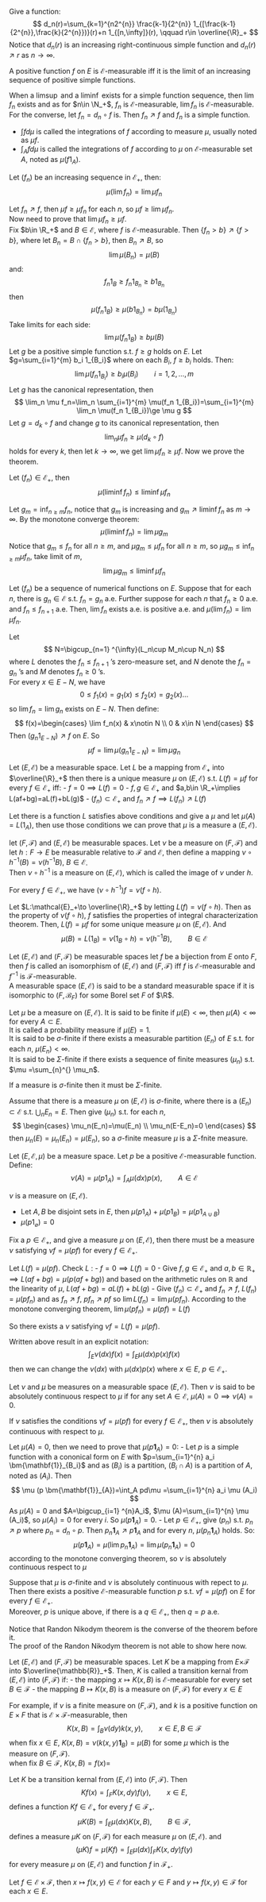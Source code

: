 
::: {.theorem  name="Simple Approximation Theorem"}

Give a function: 
$$ d_n(r)=\sum_{k=1}^{n2^{n}} \frac{k-1}{2^{n}} 1_{[\frac{k-1}{2^{n}},\frac{k}{2^{n}})}(r)+n 1_{[n,\infty]}(r), \qquad r\in \overline{\R}_+ $$
Notice that $d_n(r)$ is an increasing right-continuous simple function and  $d_n(r)\nearrow r$ as $n\to \infty$.  

A positive function $f$ on  $E$ is $\mathcal{E}$-measurable iff it is the limit of an increasing sequence of positive simple functions.

:::


::: {.proof}

When a $\limsup$ and a $\liminf$ exists for a simple function sequence, then $\lim f_n$ exists and as for  $n\in \N_+$, $f_n$ is $\mathcal{E}$-measurable, $\lim f_n$ is $\mathcal{E}$-measurable.  
For the converse, let $f_n=d_n\circ f$ is. Then  $f_n \nearrow f$ and $f_n$ is a simple function.

:::


::: {.definition  name="Integrations"}

- $\int fd\mu$ is called the integrations of $f$ according to measure $\mu$, usually noted as $\mu f$.
- $\int_A fd\mu$ is called the integrations of $f$ according to $\mu$ on $\mathcal{E}$-measurable set $A$, noted as $\mu(f 1_A)$.

:::

::: {.theorem  name="Monotone Convergence Theorem"}

Let $(f_n)$ be an increasing sequence in $\mathcal{E}_+$, then: 
$$ \mu(\lim f_n)=\lim \mu f_n $$


:::

::: {.proof}

Let $f_n \nearrow f$, then $\mu f\ge \mu f_n$ for each $n$, so $\mu f \ge \lim \mu f_n$.  
Now need to prove that $\lim \mu f_n\ge \mu f$.  
Fix $b\in \R_+$ and $B\in \mathcal{E}$, where $f$ is $\mathcal{E}$-measurable. Then $\{f_n>b\}\nearrow \{f>b\}$, where let $B_n=B\cap \{f_n>b\}$, then $B_n \nearrow B$, so 
$$ \lim  \mu(B_n)=\mu(B)  $$
and: 
$$ f_n 1_B\ge f_n 1_{B_n}\ge b 1_{B_n} $$
then 
$$ \mu(f_n 1_B)\ge \mu(b 1_{B_n})=b\mu(1_{B_n}) $$
Take limits for each side: 
$$ \lim  \mu(f_n 1_B)\ge b\mu(B) $$
Let $g$ be a positive simple function s.t. $f\ge g$ holds on $E$. Let $g=\sum_{i=1}^{m} b_i 1_{B_i}$ where on each $B_i$, $f\ge b_i$ holds. Then: 
$$ \lim  \mu(f_n 1_{B_i})\ge b_i\mu(B_i)\qquad i=1,2,\ldots,m $$
Let $g$ has the canonical representation, then 
$$ \lim_n \mu f_n=\lim_n \sum_{i=1}^{m} \mu(f_n 1_{B_i})=\sum_{i=1}^{m} \lim_n \mu(f_n 1_{B_i})\ge \mu g $$
Let $g=d_k\circ f$ and change $g$ to its canonical representation, then  
$$ \lim_n \mu f_n \ge \mu(d_k\circ f) $$
holds for every $k$, then let $k\to \infty$, we get $\lim  \mu f_n\ge \mu f$.
Now we prove the theorem.

:::


::: {.theorem  name="Fatou's Lamma"}

Let $(f_n)\in \mathcal{E_+}$, then 
$$ \mu(\liminf f_n)\le \liminf \mu f_n $$

:::

::: {.proof}

Let $g_m=\inf_{n\ge m}f_n$, notice that $g_m$ is increasing and $g_m \nearrow \liminf f_n$ as $m\to \infty$. By the monotone converge theorem: 
$$ \mu(\liminf f_n)=\lim  \mu g_m $$
Notice that $g_m\le f_n$ for all $n\ge m$, and $\mu g_m\le \mu f_n$ for all $n\ge m$, so $\mu g_m \le \inf_{n\ge m}\mu f_n$, take limit of $m$, 
$$ \lim \mu g_m \le \liminf \mu f_n$$


:::

::: {.theorem  name="Almost Everywhere Theorem"}

Let $(f_n)$ be a sequence of numerical functions on $E$. Suppose that for each $n$, there is $g_n\in \mathcal{E}$ s.t. $f_n=g_n$ a.e. Further suppose for each $n$ that $f_n\ge 0$ a.e. and $f_n\le f_{n+1}$ a.e. Then, $\lim f_n$ exists a.e. is positive a.e. and $\mu(\lim f_n)=\lim \mu f_n$.

:::

::: {.proof}

Let  
$$ N=\bigcup_{n=1} ^{\infty}(L_n\cup M_n\cup N_n) $$
where $L$ denotes the $f_n\le f_{n+1}$ 's zero-measure set, and $N$ denote the $f_n=g_n$ 's and $M$ denotes $f_n\ge 0$ 's.  
For every $x\in E-N$, we have 
$$ 0\le f_1(x)=g_1(x)\le f_2(x)=g_2(x)\ldots $$
so $\lim f_n=\lim g_n$ exists on $E-N$. Then define: 
$$ f(x)=\begin{cases}
	\lim f_n(x) & x\notin N \\
	0 & x\in N
\end{cases} $$
Then $(g_n 1_{E-N})\nearrow f$ on $E$. So 
$$ \mu f=\lim \mu(g_n 1_{E-N})=\lim \mu g_n $$


:::

::: {.theorem  name="Integral characterization theorem"}

Let $(E,\mathcal{E})$ be a measurable space. Let $L$ be a mapping from $\mathcal{E_+}$ into $\overline{\R}_+$ then there is a unique measure $\mu$ on $(E,\mathcal{E})$ s.t. $L(f)=\mu f$ for every $f\in \mathcal{E_+}$ iff:
-  $f=0\implies L(f)=0$ 
- $f,g\in \mathcal{E_+}$ and $a,b\in \R_+\implies L(af+bg)=aL(f)+bL(g)$
- $(f_n)\subset \mathcal{E_+}$ and $f_n \nearrow f\implies L(f_n)\nearrow L(f)$

:::

::: {.proof}

Let there is a function $L$ satisfies above conditions and give a $\mu$ and let $\mu (A)=L(1_A)$, then use those conditions we can prove that $\mu$ is a measure a $(E,\mathcal{E})$.

:::

::: {.definition  name="Image measure"}

let $(F,\mathcal{F})$ and $(E,\mathcal{E})$ be measurable spaces. Let $\nu$ be a measure on $(F,\mathcal{F})$ and let $h:F\to E$ be measurable relative to $\mathcal{F}$ and $\mathcal{E}$, then define a mapping $\nu\circ h^{-1}(B)=\nu(h^{-1}B),\ B\in \mathcal{E}$.  
Then $\nu\circ h^{-1}$ is a measure on $(E,\mathcal{E})$, which is called the image of $\nu$ under $h$.

:::

::: {.theorem  name=""}

For every $f\in \mathcal{E_+}$, we have $(\nu\circ h^{-1})f=\nu(f\circ h)$.

:::

::: {.proof}

Let $L:\mathcal{E}_+\to \overline{\R}_+$ by letting $L(f)=\nu(f\circ h)$. Then as the property of $\nu(f\circ h)$, $f$ satisfies the properties of integral characterization theorem. Then, $L(f)=\mu f$ for some unique measure $\mu$ on $(E,\mathcal{E})$. And 
$$ \mu (B)=L(1_B)=\nu(1_B \circ h)=\nu(h^{-1}B), \qquad B\in \mathcal{E} $$


:::

::: {.definition  name="Standard measurable space"}

Let $(E,\mathcal{E})$ and $(F,\mathcal{F})$ be measurable spaces let $f$ be a bijection from $E$ onto $F$, then  $f$ is called an isomorphism of $(E,\mathcal{E})$ and $(F,\mathcal{F})$ iff $f$ is $\mathcal{E}$-measurable and $f^{-1}$ is $\mathcal{F}$-measurable.  
A measurable space $(E,\mathcal{E})$ is said to be a standard measurable space if it is isomorphic to $(F,\mathcal{B}_F)$ for some Borel set $F$ of $\R$.

:::

::: {.definition  name=""}

Let $\mu$ be a measure on $(E,\mathcal{E})$. It is said to be finite if $\mu (E)\lt \infty$, then $\mu (A)\lt\infty$ for every $A\subset E$.  
It is called a probability measure if $\mu (E)=1$.  
It is said to be $\sigma$-finite if there exists a measurable partition $(E_n)$ of $E$ s.t. for each $n$, $\mu (E_n)\lt \infty$.  
It is said to be $\Sigma$-finite if there exists a sequence of finite measures $(\mu_n)$ s.t. $\mu =\sum_{n}^{} \mu_n$.

:::

::: {.theorem  name=""}

If a measure is $\sigma$-finite then it must be  $\Sigma$-finite.

:::

::: {.proof}

Assume that there is a measure $\mu$ on $(E,\mathcal{E})$ is $\sigma$-finite, where there is a $(E_n)\subset \mathcal{E}$ s.t. $\bigcup_{n} E_n=E$. Then give $(\mu_n)$ s.t. for each $n$, 
$$ \begin{cases}
	\mu_n(E_n)=\mu(E_n) \\
	\mu_n(E-E_n)=0
\end{cases} $$
then $\mu_n(E)=\mu_n(E_n)=\mu (E_n)$, so a $\sigma$-finite measure $\mu$ is a $\Sigma$-fnite measure.

:::

Let $(E,\mathcal{E},\mu)$ be a measure space. Let $p$ be a positive $\mathcal{E}$-measurable function. Define: 
$$ \nu(A)=\mu (p 1_A)=\int_A \mu (dx)p(x),\qquad A\in \mathcal{E}$$


::: {.theorem  name=""}

$\nu$ is a measure on $(E,\mathcal{E})$.

:::

::: {.proof}

- Let  $A,B$ be disjoint sets in $E$, then $\mu (p 1_A)+\mu (p 1_B)=\mu (p 1_{A\cup B})$  
- $\mu (p 1_\varnothing)=0$

:::

::: {.theorem  name=""}

Fix a $p \in \mathcal{E_+}$, and give a measure $\mu$ on $(E,\mathcal{E})$, then there must be a measure $\nu$ satisfying $\nu f=\mu (pf)$ for every $f\in \mathcal{E_+}$.

:::

::: {.proof}

Let $L(f)=\mu (pf)$. Check $L$ :
- $f=0\implies L(f)=0$ 
- Give $f,g\in \mathcal{E_+}$ and $a,b\in \mathbb{R}_+\implies L(af+bg)=\mu (p(af+bg))$ and based on the arithmetic rules on $\mathbb{R}$ and the linearity of $\mu$, $L(af+bg)=aL(f)+bL(g)$ 
- Give $(f_n)\subset \mathcal{E_+}$ and $f_n \nearrow f$, $L(f_n)=\mu (pf_n)$ and as $f_n \nearrow f$, $pf_n \nearrow pf$ so $\lim L(f_n)=\lim \mu (pf_n)$. According to the monotone converging theorem, $\lim \mu (pf_n)=\mu (pf)=L(f)$ 

So there exists a $\nu$ satisfying $\nu f=L(f)=\mu (pf)$.

:::

Written above result in an explicit notation: 
$$ 
\int_E \nu(dx)f(x)=\int_E \mu (dx)p(x)f(x)
$$
then we can change the $\nu(dx)$ with $\mu (dx)p(x)$ where $x\in E$, $p\in \mathcal{E_+}$.


::: {.definition  name="absolutely continuous"}

Let $\nu$ and $\mu$ be measures on a measurable space  $(E,\mathcal{E})$. Then $\nu$ is said to be absolutely continuous respect to $\mu$ if for any set $A\in \mathcal{E}$, $\mu (A)=0\implies\nu(A)=0$.

:::

::: {.theorem  name=""}

If $\nu$ satisfies the conditions $\nu f=\mu(pf)$ for every $f\in \mathcal{E_+}$, then $\nu$ is absolutely continuous with respect to $\mu$.

:::
 

::: {.proof}


Let $\mu (A)=0$, then we need to prove that  $\mu (p \bm{\mathbf{1}}_{A})=0$: 
- Let $p$ is a simple function with a cononical form on $E$ with $p=\sum_{i=1}^{n} a_i \bm{\mathbf{1}}_{B_i}$ and as $(B_i)$ is a partition, $(B_i\cap A)$ is a partition of $A$, noted as $(A_i)$. Then 
$$ 
\mu (p \bm{\mathbf{1}}_{A})=\int_A pd\mu =\sum_{i=1}^{n} a_i \mu (A_i)
$$ 
As $\mu (A)=0$ and $A=\bigcup_{i=1} ^{n}A_i$, $\mu (A)=\sum_{i=1}^{n} \mu (A_i)$, so $\mu (A_i)=0$ for every $i$. So $\mu (p \bm{\mathbf{1}}_{A})=0$.
- Let $p\in \mathcal{E_+}$, give $(p_n)$ s.t. $p_n \nearrow p$ where $p_n=d_n\circ p$. Then  $p_n \bm{\mathbf{1}}_{A}\nearrow p \bm{\mathbf{1}}_{A}$ and for every $n$, $\mu (p_n \bm{\mathbf{1}}_{A})$ holds. So: 
$$ 
\mu (p \bm{\mathbf{1}}_{A})=\mu (\lim p_n \bm{\mathbf{1}}_{A})=\lim \mu (p_n \bm{\mathbf{1}}_{A})=0
$$
according to the monotone converging theorem, so $\nu$ is absolutely continuous respect to $\mu$


:::

::: {.theorem  name="Radon Nikodym Theorm"}

Suppose that $\mu$ is $\sigma$-finite and $\nu$ is absolutely continuous with repect to $\mu$. Then there exists a positive $\mathcal{E}$-measurable function $p$ s.t. $\nu f=\mu (pf)$ on $E$ for every $f\in \mathcal{E_+}$.  
Moreover, $p$ is unique above, if there is a $q\in \mathcal{E_+}$, then $q=p$ a.e. 

:::

Notice that Randon Nikodym theorem is the converse of the theorem before it.  
The proof of the Randon Nikodym theorem is not able to show here now.


::: {.definition  name="transition kernal"}

Let  $(E,\mathcal{E})$ and $(F,\mathcal{F})$ be measurable spaces. Let $K$ be a mapping from $E\mathcal{\times F}$ into $\overline{\mathbb{R}}_+$. Then, $K$ is called a transition kernal from $(E,\mathcal{E})$ into $(F,\mathcal{F})$ if:
- the mapping $x\mapsto K(x,B)$ is $\mathcal{E}$-measurable for every set $B\in \mathcal{F}$ 
- the mapping $B\mapsto K(x,B)$ is a measure on $(F,\mathcal{F})$ for every $x\in E$

:::

For example, if $\nu$ is a finite measure on $(F,\mathcal{F})$, and $k$ is a positive function on $E\times F$ that is $\mathcal{E\times F}$-measurable, then 
$$ 
K(x,B)=\int_B \nu(dy)k(x,y), \qquad x\in E, B\in \mathcal{F}
$$
when fix $x\in E$, $K(x,B)=\nu(k(x,y)\bm{\mathbf{1}}_{B})=\mu (B)$ for some $\mu$ which is the measure on $(F,\mathcal{F})$.  
when fix $B\in \mathcal{F}$, $K(x,B)=f(x)=$



::: {.theorem  name=""}

Let $K$ be a transition kernal from  $(E,\mathcal{E})$ into $(F,\mathcal{F})$. Then 
$$ 
Kf(x)=\int_F K(x,dy)f(y), \qquad x\in E,
$$
defines a function  $Kf\in \mathcal{E_+}$ for every $f\in \mathcal{F_+}$. 
$$ 
\mu K(B)=\int_E \mu (dx)K(x,B), \qquad B\in \mathcal{F},
$$
defines a measure $\mu K$ on $(F,\mathcal{F})$ for each measure  $\mu$ on $(E,\mathcal{E})$.
and  
$$ 
(\mu K)f=\mu (Kf)=\int_E \mu (dx)\int_F K(x,dy)f(y)
$$
for every measure $\mu$ on $(E,\mathcal{E})$ and function $f$ in $\mathcal{F_+}$.

:::

::: {.proof}



:::

::: {.theorem  name=""}

Let $f\in \mathcal{E\times F}$, then $x\mapsto f(x,y)\in \mathcal{E}$ for each  $y\in F$ and $y\mapsto f(x,y)\in \mathcal{F}$ for each $x\in E$.

:::






















